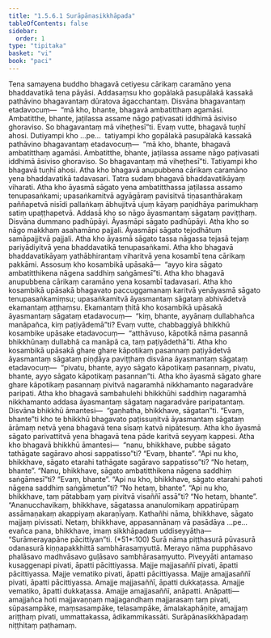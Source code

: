 ```yaml
---
title: "1.5.6.1 Surāpānasikkhāpada"
tableOfContents: false
sidebar:
  order: 1
type: "tipitaka"
basket: "vi"
book: "paci"
---
```



<DynamicBreadcrumb />

<Division number="326" book="paci" e="ch" v="2" p="144">

<Paragraph number="1018" book="paci">
Tena samayena buddho bhagavā cetiyesu cārikaṃ caramāno yena bhaddavatikā tena pāyāsi. Addasaṃsu kho gopālakā pasupālakā kassakā pathāvino bhagavantaṃ dūratova āgacchantaṃ. Disvāna bhagavantaṃ etadavocuṃ—  “mā kho, bhante, bhagavā ambatitthaṃ agamāsi. Ambatitthe, bhante, jaṭilassa assame nāgo paṭivasati iddhimā āsiviso ghoraviso. So bhagavantaṃ mā viheṭhesī”ti. Evaṃ vutte, bhagavā tuṇhī ahosi. Dutiyampi kho …pe…  tatiyampi kho gopālakā pasupālakā kassakā pathāvino bhagavantaṃ etadavocuṃ—  “mā kho, bhante, bhagavā ambatitthaṃ agamāsi. Ambatitthe, bhante, jaṭilassa assame nāgo paṭivasati iddhimā āsiviso ghoraviso. So bhagavantaṃ mā viheṭhesī”ti. Tatiyampi kho bhagavā tuṇhī ahosi.
</Paragraph>

<Paragraph number="1019" book="paci">
Atha kho bhagavā anupubbena cārikaṃ caramāno yena bhaddavatikā tadavasari. Tatra sudaṃ bhagavā bhaddavatikāyaṃ viharati. Atha kho āyasmā sāgato yena ambatitthassa jaṭilassa assamo tenupasaṅkami; upasaṅkamitvā agyāgāraṃ pavisitvā tiṇasanthārakaṃ paññapetvā nisīdi pallaṅkaṃ ābhujitvā ujuṃ kāyaṃ paṇidhāya parimukhaṃ satiṃ upaṭṭhapetvā. Addasā kho so nāgo āyasmantaṃ sāgataṃ paviṭṭhaṃ. Disvāna dummano padhūpāyi. Āyasmāpi sāgato padhūpāyi. Atha kho so nāgo makkhaṃ asahamāno pajjali. Āyasmāpi sāgato tejodhātuṃ samāpajjitvā pajjali. Atha kho āyasmā sāgato tassa nāgassa tejasā tejaṃ pariyādiyitvā yena bhaddavatikā tenupasaṅkami. Atha kho bhagavā bhaddavatikāyaṃ yathābhirantaṃ viharitvā yena kosambī tena cārikaṃ pakkāmi. Assosuṃ kho kosambikā upāsakā—  “ayyo kira sāgato ambatitthikena nāgena saddhiṃ saṅgāmesī”ti.
</Paragraph>

<Paragraph number="1020" book="paci">
Atha kho bhagavā anupubbena cārikaṃ caramāno yena kosambī tadavasari. Atha kho kosambikā upāsakā bhagavato paccuggamanaṃ karitvā yenāyasmā sāgato tenupasaṅkamiṃsu; upasaṅkamitvā āyasmantaṃ sāgataṃ abhivādetvā ekamantaṃ aṭṭhaṃsu. Ekamantaṃ ṭhitā kho kosambikā upāsakā āyasmantaṃ sāgataṃ etadavocuṃ—  “kiṃ, bhante, ayyānaṃ dullabhañca manāpañca, kiṃ paṭiyādemā”ti? Evaṃ vutte, chabbaggiyā bhikkhū kosambike upāsake etadavocuṃ—  “atthāvuso, kāpotikā nāma pasannā bhikkhūnaṃ dullabhā ca manāpā ca, taṃ paṭiyādethā”ti. Atha kho kosambikā upāsakā ghare ghare kāpotikaṃ pasannaṃ paṭiyādetvā āyasmantaṃ sāgataṃ piṇḍāya paviṭṭhaṃ disvāna āyasmantaṃ sāgataṃ etadavocuṃ—  “pivatu, bhante, ayyo sāgato kāpotikaṃ pasannaṃ, pivatu, bhante, ayyo sāgato kāpotikaṃ pasannan”ti. Atha kho āyasmā sāgato ghare ghare kāpotikaṃ pasannaṃ pivitvā nagaramhā nikkhamanto nagaradvāre paripati.
</Paragraph>

<Paragraph number="1021" book="paci">
Atha kho bhagavā sambahulehi bhikkhūhi saddhiṃ nagaramhā nikkhamanto addasa āyasmantaṃ sāgataṃ nagaradvāre paripatantaṃ. Disvāna bhikkhū āmantesi—  “gaṇhatha, bhikkhave, sāgatan”ti. “Evaṃ, bhante”ti kho te bhikkhū bhagavato paṭissuṇitvā āyasmantaṃ sāgataṃ ārāmaṃ netvā yena bhagavā tena sīsaṃ katvā nipātesuṃ. Atha kho āyasmā sāgato parivattitvā yena bhagavā tena pāde karitvā seyyaṃ kappesi. Atha kho bhagavā bhikkhū āmantesi—  “nanu, bhikkhave, pubbe sāgato tathāgate sagāravo ahosi sappatisso”ti? “Evaṃ, bhante”. “Api nu kho, bhikkhave, sāgato etarahi tathāgate sagāravo sappatisso”ti? “No hetaṃ, bhante”. “Nanu, bhikkhave, sāgato ambatitthikena nāgena saddhiṃ saṅgāmesī”ti? “Evaṃ, bhante”. “Api nu kho, bhikkhave, sāgato etarahi pahoti nāgena saddhiṃ saṅgāmetun”ti? “No hetaṃ, bhante”. “Api nu kho, bhikkhave, taṃ pātabbaṃ yaṃ pivitvā visaññī assā”ti? “No hetaṃ, bhante”. “Ananucchavikaṃ, bhikkhave, sāgatassa ananulomikaṃ appatirūpaṃ assāmaṇakaṃ akappiyaṃ akaraṇīyaṃ. Kathañhi nāma, bhikkhave, sāgato majjaṃ pivissati. Netaṃ, bhikkhave, appasannānaṃ vā pasādāya …pe…  evañca pana, bhikkhave, imaṃ sikkhāpadaṃ uddiseyyātha—
</Paragraph>

</Division>
<Division number="327" book="paci" e="ch" v="2" p="146">

<Paragraph number="1022" book="paci">
<Emphasis>“Surāmerayapāne pācittiyan”</Emphasis>ti. (*51*:<Emphasis>100</Emphasis>)
</Paragraph>

</Division>
<Division number="328" book="paci" e="ch" v="2" p="146">

<Paragraph number="1023" book="paci">
<Emphasis>Surā</Emphasis> nāma piṭṭhasurā pūvasurā odanasurā kiṇṇapakkhittā sambhārasaṃyuttā.
</Paragraph>

<Paragraph number="1024" book="paci">
<Emphasis>Merayo</Emphasis> nāma pupphāsavo phalāsavo madhvāsavo guḷāsavo sambhārasaṃyutto.
</Paragraph>

<Paragraph number="1025" book="paci">
<Emphasis>Piveyyā</Emphasis>ti antamaso kusaggenapi pivati, āpatti pācittiyassa.
</Paragraph>

<Paragraph number="1026" book="paci">
Majje majjasaññī pivati, āpatti pācittiyassa. Majje vematiko pivati, āpatti pācittiyassa. Majje amajjasaññī pivati, āpatti pācittiyassa.
</Paragraph>

<Paragraph number="1027" book="paci">
Amajje majjasaññī, āpatti dukkaṭassa. Amajje vematiko, āpatti dukkaṭassa. Amajje amajjasaññī, anāpatti.
</Paragraph>

</Division>
<Division number="329" book="paci" e="ch" v="2" p="146">

<Paragraph number="1028" book="paci">
Anāpatti—  amajjañca hoti majjavaṇṇaṃ majjagandhaṃ majjarasaṃ taṃ pivati, sūpasampāke, maṃsasampāke, telasampāke, āmalakaphāṇite, amajjaṃ ariṭṭhaṃ pivati, ummattakassa, ādikammikassāti.

</Paragraph>
</Division>

<Paragraph number="1029" type="center" book="paci">
Surāpānasikkhāpadaṃ niṭṭhitaṃ paṭhamaṃ.
</Paragraph>